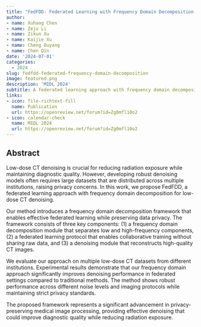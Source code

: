 ```yaml
---
title: "FedFDD: Federated Learning with Frequency Domain Decomposition for Low-Dose CT Denoising"
author: 
- name: Xuhang Chen
- name: Zeju Li
- name: Zikun Xu
- name: Kaijie Xu
- name: Cheng Ouyang
- name: Chen Qin
date: '2024-07-01'
categories:
  - 2024
slug: fedfdd-federated-frequency-domain-decomposition
image: featured.png
description: 'MIDL 2024'
subtitle: A federated learning approach with frequency domain decomposition for low-dose CT denoising.
links:
- icon: file-richtext-fill
  name: Publication
  url: https://openreview.net/forum?id=Zg0mfl10o2
- icon: calendar-check
  name: MIDL 2024
  url: https://openreview.net/forum?id=Zg0mfl10o2
---
```


## Abstract

Low-dose CT denoising is crucial for reducing radiation exposure while maintaining diagnostic quality. However, developing robust denoising models often requires large datasets that are distributed across multiple institutions, raising privacy concerns. In this work, we propose FedFDD, a federated learning approach with frequency domain decomposition for low-dose CT denoising.

Our method introduces a frequency domain decomposition framework that enables effective federated learning while preserving data privacy. The framework consists of three key components: (1) a frequency domain decomposition module that separates low and high-frequency components, (2) a federated learning protocol that enables collaborative training without sharing raw data, and (3) a denoising module that reconstructs high-quality CT images.

We evaluate our approach on multiple low-dose CT datasets from different institutions. Experimental results demonstrate that our frequency domain approach significantly improves denoising performance in federated settings compared to traditional methods. The method shows robust performance across different noise levels and imaging protocols while maintaining strict privacy standards.

The proposed framework represents a significant advancement in privacy-preserving medical image processing, providing effective denoising that could improve diagnostic quality while reducing radiation exposure. 